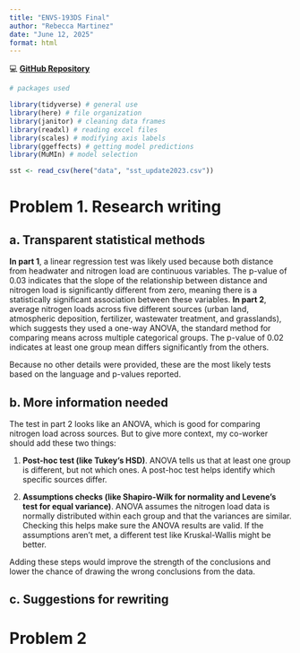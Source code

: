 ```yaml
---
title: "ENVS-193DS Final"
author: "Rebecca Martinez"
date: "June 12, 2025"
format: html
---
```


💻 [**GitHub Repository**](https://github.com/RebeccaLMartinez/ENVS-193DS_spring-2025_final)

```r

# packages used

library(tidyverse) # general use
library(here) # file organization
library(janitor) # cleaning data frames
library(readxl) # reading excel files
library(scales) # modifying axis labels
library(ggeffects) # getting model predictions
library(MuMIn) # model selection

sst <- read_csv(here("data", "sst_update2023.csv"))
```

# Problem 1. Research writing 

## a. Transparent statistical methods  

**In part 1**, a linear regression test was likely used because both distance from headwater and nitrogen load are continuous variables. The p-value of 0.03 indicates that the slope of the relationship between distance and nitrogen load is significantly different from zero, meaning there is a statistically significant association between these variables. **In part 2**, average nitrogen loads across five different sources (urban land, atmospheric deposition, fertilizer, wastewater treatment, and grasslands), which suggests they used a one-way ANOVA, the standard method for comparing means across multiple categorical groups. The p-value of 0.02 indicates at least one group mean differs significantly from the others.  

Because no other details were provided, these are the most likely tests based on the language and p-values reported.  

## b. More information needed  

The test in part 2 looks like an ANOVA, which is good for comparing nitrogen load across sources. But to give more context, my co-worker should add these two things:

1. **Post-hoc test (like Tukey’s HSD)**. ANOVA tells us that at least one group is different, but not which ones. A post-hoc test helps identify which specific sources differ. 

2. **Assumptions checks (like Shapiro-Wilk for normality  and Levene’s test for equal variance)**. ANOVA assumes the nitrogen load data is normally distributed within each group and that the variances are similar. Checking this helps make sure the ANOVA results are valid. If the assumptions aren’t met, a different test like Kruskal-Wallis might be better.

Adding these steps would improve the strength of the conclusions and lower the chance of drawing the wrong conclusions from the data.

## c. Suggestions for rewriting 






# Problem 2